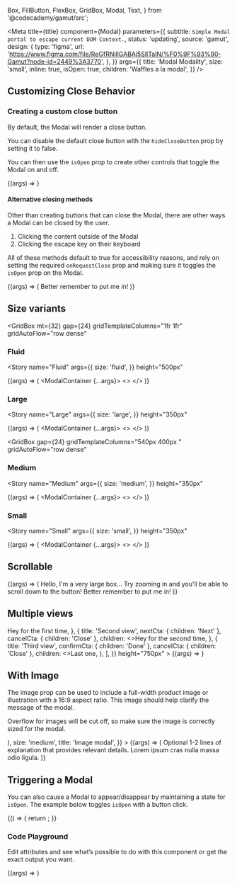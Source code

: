   Box,
  FillButton,
  FlexBox,
  GridBox,
  Modal,
  Text,
} from '@codecademy/gamut/src';


<Meta
  title={title}
  component={Modal}
  parameters={{
    subtitle: `Simple Modal portal to escape current DOM Context.`,
    status: 'updating',
    source: 'gamut',
    design: {
      type: 'figma',
      url:
        'https://www.figma.com/file/ReGfRNillGABAj5SlITalN/%F0%9F%93%90-Gamut?node-id=2449%3A3770',
    },
  }}
  args={{
    title: 'Modal Modality',
    size: 'small',
    inline: true,
    isOpen: true,
    children: 'Waffles a la modal',
  }}
/>

## Customizing Close Behavior

### Creating a custom close button

By default, the Modal will render a close button.

You can disable the default close button with the `hideCloseButton` prop by setting it to false.

You can then use the `isOpen` prop to create other controls that toggle the Modal on and off.

<Canvas>
  <Story
    name="Without Close Default"
    args={{ hideCloseButton: true }}
    height="350px"
  >
    {(args) => <Modal {...args} />}
  </Story>
</Canvas>

#### Alternative closing methods

Other than creating buttons that can close the Modal, there are other ways a Modal can be closed by the user.

1. Clicking the content outside of the Modal
2. Clicking the escape key on their keyboard

All of these methods default to true for accessibility reasons, and rely on setting the required `onRequestClose` prop and making sure it toggles the `isOpen` prop on the Modal.

<Canvas>
  <Story
    name="Clicking Outside"
    args={{
      title: undefined,
      hideCloseButton: true,
    }}
    height="350px"
  >
    {(args) => (
      <Modal {...args}>
        <FlexBox center fit>
          <FillButton>Better remember to put me in!</FillButton>
        </FlexBox>
      </Modal>
    )}
  </Story>
</Canvas>

## Size variants

<GridBox
  mt={32}
  gap={24}
  gridTemplateColumns="1fr 1fr"
  gridAutoFlow="row dense"
>

<Box gridRowEnd="span 2">

### Fluid

<Story
  name="Fluid"
  args={{
    size: 'fluid',
  }}
  height="500px"
>
  {(args) => (
    <ModalContainer {...args}>
      <>
        <FlexBox gridArea="title" bg="beige" height="2rem" />
        <FlexBox gridArea="close" bg="beige" height="2rem" />
        <FlexBox height="380px" width="540px" bg="beige" gridArea="content" />
      </>
    </ModalContainer>
  )}
</Story>

</Box>

<Box>

### Large

<Story
  name="Large"
  args={{
    size: 'large',
  }}
  height="350px"
>
  {(args) => (
    <ModalContainer {...args}>
      <>
        <FlexBox gridArea="title" bg="beige" height="2rem" />
        <FlexBox gridArea="close" bg="beige" height="2rem" />
        <FlexBox height="auto" bg="beige" gridArea="content" />
      </>
    </ModalContainer>
  )}
</Story>

</Box>

</GridBox>

<GridBox
  gap={24}
  gridTemplateColumns="540px 400px "
  gridAutoFlow="row dense"
>

<Box>

### Medium

<Story
  name="Medium"
  args={{
    size: 'medium',
  }}
  height="350px"
>
  {(args) => (
    <ModalContainer {...args}>
      <>
        <FlexBox gridArea="title" bg="beige" height="2rem" />
        <FlexBox gridArea="close" bg="beige" height="2rem" />
        <FlexBox height="auto" bg="beige" gridArea="content" />
      </>
    </ModalContainer>
  )}
</Story>

</Box>
<Box>

### Small

<Story
  name="Small"
  args={{
    size: 'small',
  }}
  height="350px"
>
  {(args) => (
    <ModalContainer {...args}>
      <>
        <FlexBox gridArea="title" bg="beige" height="2rem" />
        <FlexBox gridArea="close" bg="beige" height="2rem" />
        <FlexBox gridArea="content" bg="beige" height="auto" />
      </>
    </ModalContainer>
  )}
</Story>

</Box>

</GridBox>

## Scrollable

<Canvas>
  <Story
    name="Scrollable"
    args={{
      title: undefined,
      hideCloseButton: true,
      size: 'medium',
      scrollable: true,
    }}
    height="750px"
  >
    {(args) => (
      <Modal {...args}>
        <FlexBox flexDirection="column">
          <Box height="600px">
            Hello, I'm a very large box... Try zooming in and you'll be able to
            scroll down to the button!
          </Box>
          <FillButton>Better remember to put me in!</FillButton>
        </FlexBox>
      </Modal>
    )}
  </Story>
</Canvas>

## Multiple views

<Canvas>
  <Story
    name="Multiple views"
    args={{
      title: undefined,
      hideCloseButton: false,
      size: 'medium',
      scrollable: true,
      views: [
        {
          title: 'First view',
          nextCta: { children: 'Next' },
          cancelCta: { children: 'Close' },
          children: <>Hey for the first time</>,
        },
        {
          title: 'Second view',
          nextCta: { children: 'Next' },
          cancelCta: { children: 'Close' },
          children: <>Hey for the second time</>,
        },
        {
          title: 'Third view',
          confirmCta: { children: 'Done' },
          cancelCta: { children: 'Close' },
          children: <>Last one</>,
        },
      ],
    }}
    height="750px"
  >
    {(args) => <Modal {...args} />}
  </Story>
</Canvas>

## With Image

The image prop can be used to include a full-width product image or illustration with a 16:9 aspect ratio. This image should help clarify the message of the modal.

Overflow for images will be cut off, so make sure the image is correctly sized for the modal.

<Canvas>
  <Story
    height="600px"
    name="Modal with image"
    args={{
      image: (
        <FlexBox
          bg="background-primary"
          center
          height="100%"
          p={4}
          width="100%"
        >
          <CodeCelebration height="100%" />
        </FlexBox>
      ),
      size: 'medium',
      title: 'Image modal',
    }}
  >
    {(args) => (
      <Modal {...args}>
        <Text smooth fontSize={14} my={12}>
          Optional 1-2 lines of explanation that provides relevant details.
          Lorem ipsum cras nulla massa odio ligula.
        </Text>
      </Modal>
    )}
  </Story>
</Canvas>

## Triggering a Modal

You can also cause a Modal to appear/disappear by maintaining a state for `isOpen`. The example below toggles `isOpen` with a button click.

<Canvas>
  <Story name="Trigger Modal">
    {() => {
      return <ClickOpenModal />;
    }}
  </Story>
</Canvas>

### Code Playground

Edit attributes and see what’s possible to do with this component or get the exact output you want.

<Canvas>
  <Story name="Modal" height="350px">
    {(args) => <Modal {...args} />}
  </Story>
</Canvas>

<PropsTable story="Modal" />

